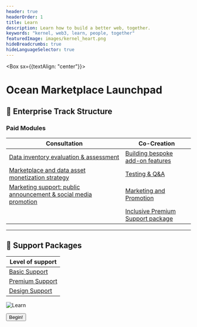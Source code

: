 ```yaml
---
header: true
headerOrder: 1
title: Learn
description: Learn how to build a better web, together.
keywords: "kernel, web3, learn, people, together"
featuredImage: images/kernel_heart.png
hideBreadcrumbs: true
hideLanguageSelector: true
---
```


<Box sx={{textAlign: "center"}}>

# Ocean Marketplace Launchpad

</Box>

## 🚀 Enterprise Track Structure
### Paid Modules

| Consultation                                            | Co-Creation                                      |
| ----------------------------------------------------------------------| ----------------------------------------------------------------------| 
| [Data inventory evaluation & assessment](/learn/module-0/play-of-pattern)   | [Building bespoke add-on features](/learn/module-1/) |           
| [Marketplace and data asset monetization strategy](/learn/module-1/meaning)                       | [Testing & Q&A](/learn/module-1/)                       |                           
| [Marketing support: public announcement & social media promotion](/learn/module-2/better-questions)     | [Marketing and Promotion](/learn/module-1/)            | 
|                                                                                   | [Inclusive Premium Support package](/learn/module-1/) |


---

## 🙋 Support Packages

| Level of support         |
|--------------------------|
| [Basic Support](/enterprise/support#support---basic)  | 
| [Premium Support](/enterprise/support#support---premium)    |      
| [Design Support](/enterprise/support#support---design)     | 



![Learn](/images/creatures/octopus/octopus-full-light.svg)

<Aligner center>
    <Button to='/learn/module-0/'>Begin!</Button>
</Aligner>

